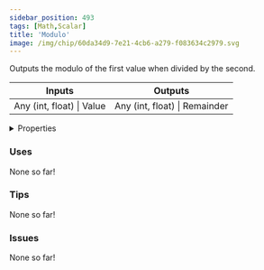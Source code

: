 ```yaml
---
sidebar_position: 493
tags: [Math,Scalar]
title: 'Modulo'
image: /img/chip/60da34d9-7e21-4cb6-a279-f083634c2979.svg
---
```


Outputs the modulo of the first value when divided by the second.



<IChip uuid="60da34d9-7e21-4cb6-a279-f083634c2979"/>

<table><thead><tr><th>Inputs</th><th>Outputs</th></tr></thead><tbody><tr><td>Any (int, float) | Value</td><td>Any (int, float) | Remainder</td></tr></tbody></table>

<details>
  <summary>Properties</summary>
  <div>
    <div>
    <table>
      <tbody>
        <tr>
          <td>Is beta required?</td>
          <td>No</td>
        </tr>
        <tr>
          <td>Is chip a trolling risk?</td>
          <td>No</td>
        </tr>
        <tr>
          <td>Is chip a role assignment risk?</td>
          <td>No</td>
        </tr>
        <tr>
          <td>Chip UUID</td>
          <td>60da34d9-7e21-4cb6-a279-f083634c2979</td>
        </tr>
        <tr>
          <td>Room availability</td>
          <td>Available everywhere</td>
        </tr>
      </tbody>
    </table>
    </div>
  </div>
</details>

### Uses

None so far!

### Tips

None so far!

### Issues

None so far!